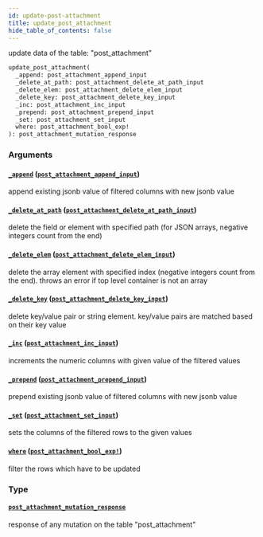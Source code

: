 ```yaml
---
id: update-post-attachment
title: update_post_attachment
hide_table_of_contents: false
---
```


update data of the table: "post_attachment"

```graphql
update_post_attachment(
  _append: post_attachment_append_input
  _delete_at_path: post_attachment_delete_at_path_input
  _delete_elem: post_attachment_delete_elem_input
  _delete_key: post_attachment_delete_key_input
  _inc: post_attachment_inc_input
  _prepend: post_attachment_prepend_input
  _set: post_attachment_set_input
  where: post_attachment_bool_exp!
): post_attachment_mutation_response
```

### Arguments

#### [`_append`](#) ([`post_attachment_append_input`](../inputs/post-attachment-append-input))

append existing jsonb value of filtered columns with new jsonb value

#### [`_delete_at_path`](#) ([`post_attachment_delete_at_path_input`](../inputs/post-attachment-delete-at-path-input))

delete the field or element with specified path (for JSON arrays, negative integers count from the end)

#### [`_delete_elem`](#) ([`post_attachment_delete_elem_input`](../inputs/post-attachment-delete-elem-input))

delete the array element with specified index (negative integers count from the end). throws an error if top level container is not an array

#### [`_delete_key`](#) ([`post_attachment_delete_key_input`](../inputs/post-attachment-delete-key-input))

delete key/value pair or string element. key/value pairs are matched based on their key value

#### [`_inc`](#) ([`post_attachment_inc_input`](../inputs/post-attachment-inc-input))

increments the numeric columns with given value of the filtered values

#### [`_prepend`](#) ([`post_attachment_prepend_input`](../inputs/post-attachment-prepend-input))

prepend existing jsonb value of filtered columns with new jsonb value

#### [`_set`](#) ([`post_attachment_set_input`](../inputs/post-attachment-set-input))

sets the columns of the filtered rows to the given values

#### [`where`](#) ([`post_attachment_bool_exp!`](../inputs/post-attachment-bool-exp))

filter the rows which have to be updated

### Type

#### [`post_attachment_mutation_response`](../objects/post-attachment-mutation-response)

response of any mutation on the table "post_attachment"
